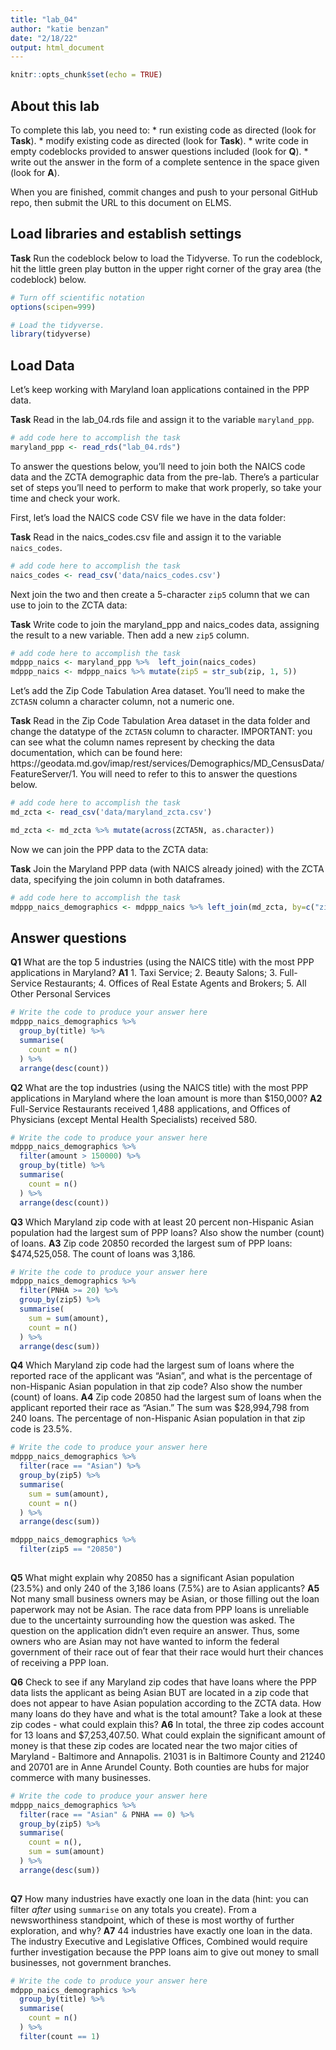 ```yaml
---
title: "lab_04"
author: "katie benzan"
date: "2/18/22"
output: html_document
---
```


```r
knitr::opts_chunk$set(echo = TRUE)
```

## About this lab

To complete this lab, you need to:
* run existing code as directed (look for **Task**).
* modify existing code as directed (look for **Task**).
* write code in empty codeblocks provided to answer questions included (look for **Q**).
* write out the answer in the form of a complete sentence in the space given (look for **A**).

When you are finished, commit changes and push to your personal GitHub repo, then submit the URL to this document on ELMS.

## Load libraries and establish settings

**Task** Run the codeblock below to load the Tidyverse. To run the codeblock, hit the little green play button in the upper right corner of the gray area (the codeblock) below.

```r
# Turn off scientific notation
options(scipen=999)

# Load the tidyverse.
library(tidyverse)
```

## Load Data

Let's keep working with Maryland loan applications contained in the PPP data.

**Task** Read in the lab_04.rds file and assign it to the variable `maryland_ppp`.

```r
# add code here to accomplish the task
maryland_ppp <- read_rds("lab_04.rds")
```

To answer the questions below, you'll need to join both the NAICS code data and the ZCTA demographic data from the pre-lab. There's a particular set of steps you'll need to perform to make that work properly, so take your time and check your work.

First, let's load the NAICS code CSV file we have in the data folder:

**Task** Read in the naics_codes.csv file and assign it to the variable `naics_codes`.

```r
# add code here to accomplish the task
naics_codes <- read_csv('data/naics_codes.csv')
```

Next join the two and then create a 5-character `zip5` column that we can use to join to the ZCTA data:

**Task** Write code to join the maryland_ppp and naics_codes data, assigning the result to a new variable. Then add a new `zip5` column.

```r
# add code here to accomplish the task
mdppp_naics <- maryland_ppp %>%  left_join(naics_codes)
mdppp_naics <- mdppp_naics %>% mutate(zip5 = str_sub(zip, 1, 5))

```

Let's add the Zip Code Tabulation Area dataset. You'll need to make the `ZCTA5N` column a character column, not a numeric one.

**Task** Read in the Zip Code Tabulation Area dataset in the data folder and change the datatype of the `ZCTA5N` column to character. IMPORTANT: you can see what the column names represent by checking the data documentation, which can be found here: https://geodata.md.gov/imap/rest/services/Demographics/MD_CensusData/FeatureServer/1. You will need to refer to this to answer the questions below.

```r
# add code here to accomplish the task
md_zcta <- read_csv('data/maryland_zcta.csv')

md_zcta <- md_zcta %>% mutate(across(ZCTA5N, as.character))

```

Now we can join the PPP data to the ZCTA data:

**Task** Join the Maryland PPP data (with NAICS already joined) with the ZCTA data, specifying the join column in both dataframes.

```r
# add code here to accomplish the task
mdppp_naics_demographics <- mdppp_naics %>% left_join(md_zcta, by=c("zip5"="ZCTA5N"))

```

## Answer questions

**Q1** What are the top 5 industries (using the NAICS title) with the most PPP applications in Maryland?
**A1** 1. Taxi Service; 2. Beauty Salons; 3. Full-Service Restaurants; 4. Offices of Real Estate Agents and Brokers; 5. All Other Personal Services

```r
# Write the code to produce your answer here
mdppp_naics_demographics %>% 
  group_by(title) %>% 
  summarise(
    count = n()
  ) %>% 
  arrange(desc(count))
```

**Q2** What are the top industries (using the NAICS title) with the most PPP applications in Maryland where the loan amount is more than $150,000?
**A2** Full-Service Restaurants received 1,488 applications, and Offices of Physicians (except Mental Health Specialists) received 580.

```r
# Write the code to produce your answer here
mdppp_naics_demographics %>% 
  filter(amount > 150000) %>% 
  group_by(title) %>%
  summarise(
    count = n()
  ) %>% 
  arrange(desc(count))
```

**Q3** Which Maryland zip code with at least 20 percent non-Hispanic Asian population had the largest sum of PPP loans? Also show the number (count) of loans.
**A3** Zip code 20850 recorded the largest sum of PPP loans: $474,525,058. The count of loans was 3,186.

```r
# Write the code to produce your answer here
mdppp_naics_demographics %>% 
  filter(PNHA >= 20) %>% 
  group_by(zip5) %>% 
  summarise(
    sum = sum(amount),
    count = n()
  ) %>% 
  arrange(desc(sum))
```

**Q4** Which Maryland zip code had the largest sum of loans where the reported race of the applicant was "Asian", and what is the percentage of non-Hispanic Asian population in that zip code? Also show the number (count) of loans.
**A4** Zip code 20850 had the largest sum of loans when the applicant reported their race as "Asian." The sum was $28,994,798 from 240 loans. The percentage of non-Hispanic Asian population in that zip code is 23.5%.

```r
# Write the code to produce your answer here
mdppp_naics_demographics %>% 
  filter(race == "Asian") %>%
  group_by(zip5) %>% 
  summarise(
    sum = sum(amount),
    count = n()
  ) %>% 
  arrange(desc(sum))

mdppp_naics_demographics %>% 
  filter(zip5 == "20850")
  
```

**Q5** What might explain why 20850 has a significant Asian population (23.5%) and only 240 of the 3,186 loans (7.5%) are to Asian applicants?
**A5** Not many small business owners may be Asian, or those filling out the loan paperwork may not be Asian. The race data from PPP loans is unreliable due to the uncertainty surrounding how the question was asked. The question on the application didn't even require an answer. Thus, some owners who are Asian may not have wanted to inform the federal government of their race out of fear that their race would hurt their chances of receiving a PPP loan.


**Q6** Check to see if any Maryland zip codes that have loans where the PPP data lists the applicant as being Asian BUT are located in a zip code that does not appear to have Asian population according to the ZCTA data. How many loans do they have and what is the total amount? Take a look at these zip codes - what could explain this?
**A6** In total, the three zip codes account for 13 loans and $7,253,407.50. What could explain the significant amount of money is that these zip codes are located near the two major cities of Maryland - Baltimore and Annapolis. 21031 is in Baltimore County and 21240 and 20701 are in Anne Arundel County. Both counties are hubs for major commerce with many businesses.

```r
# Write the code to produce your answer here
mdppp_naics_demographics %>% 
  filter(race == "Asian" & PNHA == 0) %>%
  group_by(zip5) %>% 
  summarise(
    count = n(),
    sum = sum(amount)
  ) %>% 
  arrange(desc(sum))
  
```

**Q7** How many industries have exactly one loan in the data (hint: you can filter _after_ using `summarise` on any totals you create). From a newsworthiness standpoint, which of these is most worthy of further exploration, and why?
**A7** 44 industries have exactly one loan in the data. The industry Executive and Legislative Offices, Combined would require further investigation because the PPP loans aim to give out money to small businesses, not government branches.

```r
# Write the code to produce your answer here
mdppp_naics_demographics %>%
  group_by(title) %>% 
  summarise(
    count = n()
  ) %>% 
  filter(count == 1)
```
